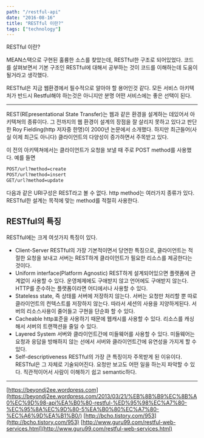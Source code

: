 ```yaml
---
path: "/restful-api"
date: "2016-08-16"
title: "RESTful 이란?"
tags: ["technology"]
---
```


RESTful 이란?

MEAN스택으로 구현된 훌륭한 소스를 찾았는데, RESTful한 구조로 되어있었다. 코드를 살펴보면서 기본 구조인 RESTful에 대해서 공부하는 것이 코드를 이해하는데 도움이 될거라고 생각했다.

RESTful은 지금 웹환경에서 필수적으로 알아야 할 용어인것 같다. 모든 서비스 아키텍처가 반드시 Restful해야 하는것은 아니지만 분명 어떤 서비스에는 좋은 선택이 된다.

---

REST(REpresentational State Transfer)는 웹과 같은 환경을 설계하는 데있어서 아키텍쳐의 종류이다. 그 전까지의 웹 환경이 설계의 장점을 잘 살리지 못하고 있다고 판단한 Roy Fielding(http 저자중 한명)이 2000년 논문에서 소개했다. 하지만 최근들어(사실 이제 최근도 아니다) 클라이언트의 다양성이 증가하면서 주목받고 있다.

이 전의 아키텍쳐에서는 클라이언트가 요청을 보낼 때 주로 POST method를 사용했다. 예를 들면

```bash
POST/url?method=create
POST/url?method=insert
GET/url?method=update
```

다음과 같은 URI구성은 REST라고 볼 수 없다. http method는 여러가지 종류가 있다. RESTful한 설계는 목적에 맞는 method를 적절히 사용한다.

## RESTful의 특징

RESTful에는 크게 여섯가지 특징이 있다.

- Client-Server
  RESTful의 가장 기본적이면서 당연한 특징으로, 클라이언트는 적절한 요청을 보내고 서버는 REST하게 클라이언트가 필요한 리소스를 제공한다는 것이다.
- Uniform interface(Platform Agnostic)
  REST하게 설계되어있으면 플랫폼에 관계없이 사용할 수 있다. 운영체제에도 구애받지 않고 언어에도 구애받지 않는다. HTTP를 준수하는 플랫폼이라면
  어디에서나 사용할 수 있다.
- Stateless
  state, 즉 상태를 서버에 저장하지 않는다. 서버는 요청만 처리할 뿐 따로 클라이언트의 컨텍스트를 저장하지 않는다. 따라서 세션의 사용을 지양하게된다.
  서버의 리소스사용이 줄어들고 구현을 단순화 할 수 있다.
- Cacheable
  http표준을 사용하기 때문에 웹캐시를 사용할 수 있다. 리소스를 캐싱해서 서버의 트랜잭션을 줄일 수 있다.
- Layered System
  서버와 클라이언트간에 미들웨어를 사용할 수 있다. 미들웨어는 요청과 응답을 방해하지 않는 선에서 서버와 클라이언트간에 유연성을 가지게 할 수 있다.
- Self-descriptiveness
  RESTful의 가장 큰 특징이자 주목받게 된 이유이다. RESTful은 그 자체로 기술되어진다. 요청만 보고도 어떤 일을 하는지 파악할 수 있다.
  직관적이어서 사람이 이해하기 쉽고 semantic하다.

---

[https://beyondj2ee.wordpress.com](https://beyondj2ee.wordpress.com/2013/03/21/%EB%8B%B9%EC%8B%A0%EC%9D%98-api%EA%B0%80-restful-%ED%95%98%EC%A7%80-%EC%95%8A%EC%9D%80-5%EA%B0%80%EC%A7%80-%EC%A6%9D%EA%B1%B0/)
[http://bcho.tistory.com/953](http://bcho.tistory.com/953)
[http://www.guru99.com/restful-web-services.html](http://www.guru99.com/restful-web-services.html)
